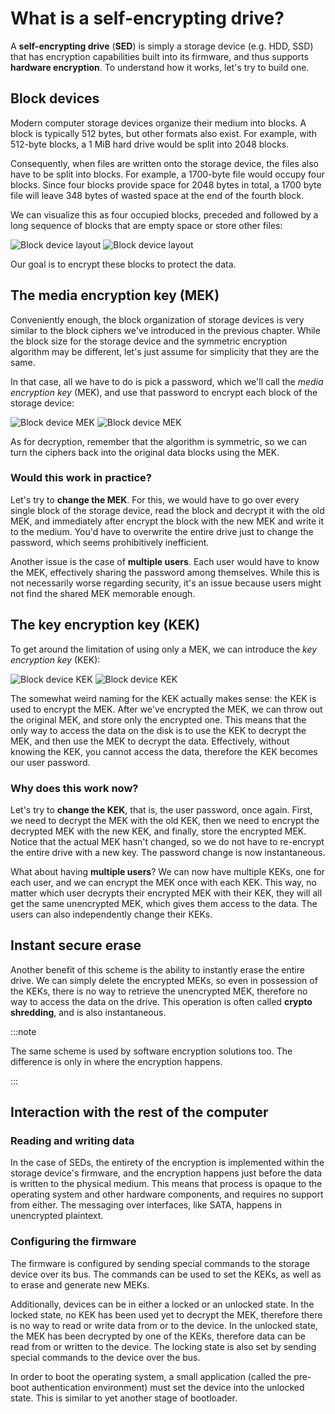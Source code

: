 # What is a self-encrypting drive?

A **self-encrypting drive** (**SED**) is simply a storage device (e.g. HDD, SSD) that has encryption capabilities built into its firmware, and thus supports **hardware encryption**. To understand how it works, let's try to build one.

## Block devices

Modern computer storage devices organize their medium into blocks. A block is typically 512 bytes, but other formats also exist. For example, with 512-byte blocks, a 1 MiB hard drive would be split into 2048 blocks.

Consequently, when files are written onto the storage device, the files also have to be split into blocks. For example, a 1700-byte file would occupy four blocks. Since four blocks provide space for 2048 bytes in total, a 1700 byte file will leave 348 bytes of wasted space at the end of the fourth block.

We can visualize this as four occupied blocks, preceded and followed by a long sequence of blocks that are empty space or store other files:

![Block device layout](/img/illustrations/docs/overview/block_device_layout_light.svg#gh-light-mode-only)
![Block device layout](/img/illustrations/docs/overview/block_device_layout_dark.svg#gh-dark-mode-only)

Our goal is to encrypt these blocks to protect the data.

## The media encryption key (MEK)

Conveniently enough, the block organization of storage devices is very similar to the block ciphers we've introduced in the previous chapter. While the block size for the storage device and the symmetric encryption algorithm may be different, let's just assume for simplicity that they are the same.

In that case, all we have to do is pick a password, which we'll call the *media encryption key* (MEK), and use that password to encrypt each block of the storage device:

![Block device MEK](/img/illustrations/docs/overview/block_device_mek_light.svg#gh-light-mode-only)
![Block device MEK](/img/illustrations/docs/overview/block_device_mek_dark.svg#gh-dark-mode-only)

As for decryption, remember that the algorithm is symmetric, so we can turn the ciphers back into the original data blocks using the MEK.

### Would this work in practice?

Let's try to **change the MEK**. For this, we would have to go over every single block of the storage device, read the block and decrypt it with the old MEK, and immediately after encrypt the block with the new MEK and write it to the medium. You'd have to overwrite the entire drive just to change the password, which seems prohibitively inefficient.

Another issue is the case of **multiple users**. Each user would have to know the MEK, effectively sharing the password among themselves. While this is not necessarily worse regarding security, it's an issue because users might not find the shared MEK memorable enough.

## The key encryption key (KEK)

To get around the limitation of using only a MEK, we can introduce the *key encryption key* (KEK):

![Block device KEK](/img/illustrations/docs/overview/block_device_kek_light.svg#gh-light-mode-only)
![Block device KEK](/img/illustrations/docs/overview/block_device_kek_dark.svg#gh-dark-mode-only)

The somewhat weird naming for the KEK actually makes sense: the KEK is used to encrypt the MEK. After we've encrypted the MEK, we can throw out the original MEK, and store only the encrypted one. This means that the only way to access the data on the disk is to use the KEK to decrypt the MEK, and then use the MEK to decrypt the data. Effectively, without knowing the KEK, you cannot access the data, therefore the KEK becomes our user password.

### Why does this work now?

Let's try to **change the KEK**, that is, the user password, once again. First, we need to decrypt the MEK with the old KEK, then we need to encrypt the decrypted MEK with the new KEK, and finally, store the encrypted MEK. Notice that the actual MEK hasn't changed, so we do not have to re-encrypt the entire drive with a new key. The password change is now instantaneous.

What about having **multiple users**? We can now have multiple KEKs, one for each user, and we can encrypt the MEK once with each KEK. This way, no matter which user decrypts their encrypted MEK with their KEK, they will all get the same unencrypted MEK, which gives them access to the data. The users can also independently change their KEKs.

## Instant secure erase

Another benefit of this scheme is the ability to instantly erase the entire drive. We can simply delete the encrypted MEKs, so even in possession of the KEKs, there is no way to retrieve the unencrypted MEK, therefore no way to access the data on the drive. This operation is often called **crypto shredding**, and is also instantaneous.

:::note

The same scheme is used by software encryption solutions too. The difference is only in where the encryption happens.

:::

## Interaction with the rest of the computer

### Reading and writing data

In the case of SEDs, the entirety of the encryption is implemented within the storage device's firmware, and the encryption happens just before the data is written to the physical medium. This means that process is opaque to the operating system and other hardware components, and requires no support from either. The messaging over interfaces, like SATA, happens in unencrypted plaintext.

### Configuring the firmware

The firmware is configured by sending special commands to the storage device over its bus. The commands can be used to set the KEKs, as well as to erase and generate new MEKs.

Additionally, devices can be in either a locked or an unlocked state. In the locked state, no KEK has been used yet to decrypt the MEK, therefore there is no way to read or write data from or to the device. In the unlocked state, the MEK has been decrypted by one of the KEKs, therefore data can be read from or written to the device. The locking state is also set by sending special commands to the device over the bus.

In order to boot the operating system, a small application (called the pre-boot authentication environment) must set the device into the unlocked state. This is similar to yet another stage of bootloader.


